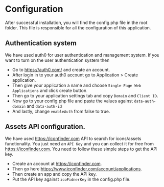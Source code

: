 # Configuration

After successful installation, you will find the config.php file in the root folder. 
This file is responsible for all the configuration of this application.

## Authentication system

We have used auth0 for user authentication and management system. 
If you want to turn on the user authentication system then 

* Go to https://auth0.com/ and create an account.
* After login in to your auth0 account go to Application > Create application.
* Then give your application a name and choose `Single Page Web Applications` and click create button.
* Then go to your application settings tab and copy `Domain` and `Client ID`. 
* Now go to your config.php file and paste the values against `data-auth-domain` and `data-auth-id`
* And lastly, change `enableAuth` from false to true.

## Assets API configuration.

We have used https://iconfinder.com API to search for icons/assets functionality. 
You just need an `API Key` and you can collect it for free from https://iconfinder.com.
You need to follow these simple steps to get the API key.
* Create an account at https://iconfinder.com. 
* Then go here https://www.iconfinder.com/account/applications.
* Then create an app and copy the API key.
* Put the API key against `icoFidnerKey` in the config.php file.





